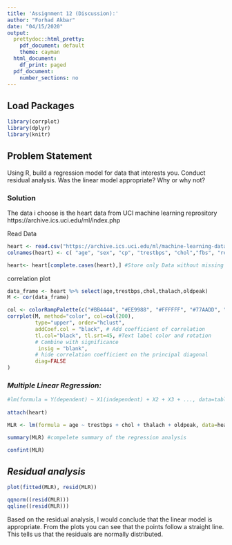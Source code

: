 ---
title: 'Assignment 12 (Discussion):'
author: "Forhad Akbar"
date: "04/15/2020"
output:
  prettydoc::html_pretty:
    pdf_document: default
    theme: cayman
  html_document:
    df_print: paged
  pdf_document:
    number_sections: no
---

## **Load Packages**

```{r load-packages, warning = FALSE, message = FALSE}
library(corrplot)
library(dplyr)
library(knitr)
```

## **Problem Statement**  

Using R, build a regression model for data that interests you. Conduct residual analysis. Was the linear model appropriate? Why or why not?

### **Solution**

The data i choose is the heart data from UCI machine learning reprository
https://archive.ics.uci.edu/ml/index.php

Read Data

```{r}
heart <- read.csv("https://archive.ics.uci.edu/ml/machine-learning-databases/heart-disease/processed.cleveland.data",header=FALSE,sep=",",na.strings = '?')
colnames(heart) <- c( "age", "sex", "cp", "trestbps", "chol","fbs", "restecg","thalach","exang", "oldpeak","slope", "ca", "thal", "outcome")
```


```{r}
heart<- heart[complete.cases(heart),] #Store only Data without missing value
```

correlation plot

```{r}
data_frame <- heart %>% select(age,trestbps,chol,thalach,oldpeak)
M <- cor(data_frame)

col <- colorRampPalette(c("#BB4444", "#EE9988", "#FFFFFF", "#77AADD", "#4477AA"))
corrplot(M, method="color", col=col(200),  
         type="upper", order="hclust", 
         addCoef.col = "black", # Add coefficient of correlation
         tl.col="black", tl.srt=45, #Text label color and rotation
         # Combine with significance
          insig = "blank", 
         # hide correlation coefficient on the principal diagonal
         diag=FALSE 
)
```

### *Multiple Linear Regression:*

```{r}

#lm(formula = Y(dependent) ~ X1(independent) + X2 + X3 + ..., data=table_name_optional)
  
attach(heart)

MLR <- lm(formula = age ~ trestbps + chol + thalach + oldpeak, data=heart)

```

```{r}
summary(MLR) #compelete summary of the regression analysis
```

```{r}
confint(MLR)
```

## *Residual analysis*

```{r}
plot(fitted(MLR), resid(MLR))
```

```{r}
qqnorm((resid(MLR)))
qqline((resid(MLR)))
```

Based on the residual analysis, I would conclude that the linear model is appropriate. From the plots you can see that the points follow a straight line. This tells us that the residuals are normally distributed.
